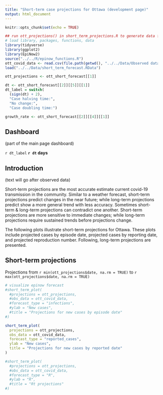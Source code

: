 ```yaml
---
title: "Short-term case projections for Ottawa (development page)"
output: html_document
---
```


```r
knitr::opts_chunk$set(echo = TRUE)
```

```r
## run ott_projections() in short_term_projections.R to generate data for plots
# load library, packages, functions, data
library(tidyverse)
library(ggplot2)
library(EpiNow2)
source("../../R/epinow_functions.R")
ott_covid_data <- read.csv(file.path(getwd(), "../../Data/Observed data/OPH_Observed_COVID_Data.csv"))
load("../../Data/short_term_forecast.RData")

ott_projections <- ott_short_forecast[[1]]

dt <- ott_short_forecast[[2]][[5]][[1]]
dt_label = switch( 
  (sign(dt) + 2),
  "Case halving time:",
  "No change:",
  "Case doubling time:")

growth_rate <- ott_short_forecast[[2]][[4]][[1]]
```

## Dashboard 

(part of the main page dashboard)

`r dt_label` **`r dt` days**

## Introduction 

(text will go after observed data)

Short-term projections are the most accurate estimate current covid-19 transmission in the community. Similar to a weather forecast, short-term projections predict changes in the near future; while long-term projections predict show a more general trend with less accuracy. Sometimes short-term & long-term projections can contradict one another. Short-term projections are more sensitive to immediate changes; while long-term projections require sustained trends before projections change. 

The following plots illustrate short-term projections for Ottawa. These plots include projected cases by episode date, projected cases by reporting date, and projected reproduction number. Following, long-term projections are presented.

## Short-term projections

Projections from `r min(ott_projections$date, na.rm = TRUE)` to `r max(ott_projections$date, na.rm = TRUE)`

```r
# visualize epinow forecast
#short_term_plot(
  #projections = ott_projections,
  #obs_data = ott_covid_data,
  #forecast_type = "infections",
  #ylab = "New cases",
  #title = "Projections for new cases by episode date"
#)

short_term_plot(
  projections = ott_projections,
  obs_data = ott_covid_data,
  forecast_type = "reported_cases",
  ylab = "New cases",
  title = "Projections for new cases by reported date"
)

#short_term_plot(
  #projections = ott_projections,
  #obs_data = ott_covid_data,
  #forecast_type = "R",
  #ylab = "R",
  #title = "Rt projections"
#)
```